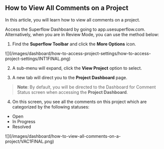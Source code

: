 ## How to View All Comments on a Project

In this article, you will learn how to view all comments on a project.

Access the Superflow Dashboard by going to app.usesuperflow.com. Alternatively, when you are in Review Mode, you can use the method below:

1. Find the **Superflow Toolbar** and click the **More Options** icon.

<Frame>
![](/images/dashboard/how-to-access-project-settings/how-to-access-project-settings/INT1FINAL.png)
</Frame>

2. A sub-menu will expand, click the **View Project** option to select.

3. A new tab will direct you to the **Project Dashboard** page.

> **Note**: By default, you will be directed to the Dashboard for Comment Status screen when accessing the **Project Dashboard**.

4. On this screen, you see all the comments on this project which are categorized by the following statuses:
- Open
- In Progress
- Resolved

<Frame>
![](/images/dashboard/how-to-view-all-comments-on-a-project/VAC1FINAL.png)
</Frame>

